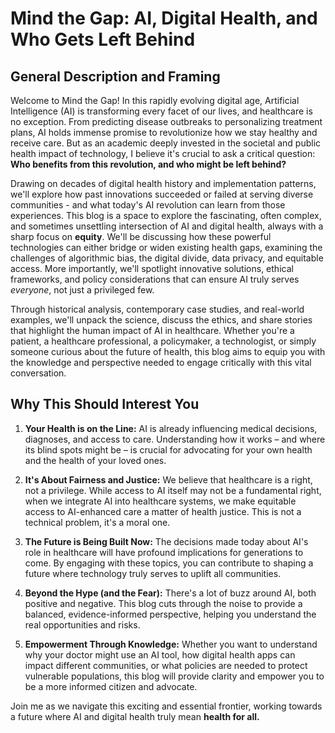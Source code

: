 # Mind the Gap: AI, Digital Health, and Who Gets Left Behind

## General Description and Framing

Welcome to Mind the Gap! In this rapidly evolving digital age, Artificial Intelligence (AI) is transforming every facet of our lives, and healthcare is no exception. From predicting disease outbreaks to personalizing treatment plans, AI holds immense promise to revolutionize how we stay healthy and receive care. But as an academic deeply invested in the societal and public health impact of technology, I believe it's crucial to ask a critical question: **Who benefits from this revolution, and who might be left behind?**

Drawing on decades of digital health history and implementation patterns, we'll explore how past innovations succeeded or failed at serving diverse communities - and what today's AI revolution can learn from those experiences. This blog is a space to explore the fascinating, often complex, and sometimes unsettling intersection of AI and digital health, always with a sharp focus on **equity**. We'll be discussing how these powerful technologies can either bridge or widen existing health gaps, examining the challenges of algorithmic bias, the digital divide, data privacy, and equitable access. More importantly, we'll spotlight innovative solutions, ethical frameworks, and policy considerations that can ensure AI truly serves *everyone*, not just a privileged few.

Through historical analysis, contemporary case studies, and real-world examples, we'll unpack the science, discuss the ethics, and share stories that highlight the human impact of AI in healthcare. Whether you're a patient, a healthcare professional, a policymaker, a technologist, or simply someone curious about the future of health, this blog aims to equip you with the knowledge and perspective needed to engage critically with this vital conversation.

## Why This Should Interest You

1. **Your Health is on the Line:** AI is already influencing medical decisions, diagnoses, and access to care. Understanding how it works – and where its blind spots might be – is crucial for advocating for your own health and the health of your loved ones.

2. **It's About Fairness and Justice:** We believe that healthcare is a right, not a privilege. While access to AI itself may not be a fundamental right, when we integrate AI into healthcare systems, we make equitable access to AI-enhanced care a matter of health justice. This is not a technical problem, it's a moral one.

3. **The Future is Being Built Now:** The decisions made today about AI's role in healthcare will have profound implications for generations to come. By engaging with these topics, you can contribute to shaping a future where technology truly serves to uplift all communities.

4. **Beyond the Hype (and the Fear):** There's a lot of buzz around AI, both positive and negative. This blog cuts through the noise to provide a balanced, evidence-informed perspective, helping you understand the real opportunities and risks.

5. **Empowerment Through Knowledge:** Whether you want to understand why your doctor might use an AI tool, how digital health apps can impact different communities, or what policies are needed to protect vulnerable populations, this blog will provide clarity and empower you to be a more informed citizen and advocate.

Join me as we navigate this exciting and essential frontier, working towards a future where AI and digital health truly mean **health for all.**
